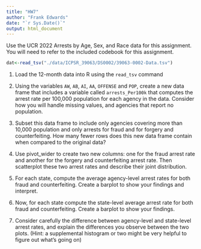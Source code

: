 ```yaml
---
title: "HW7"
author: "Frank Edwards"
date: "`r Sys.Date()`"
output: html_document
---
```


Use the UCR 2022 Arrests by Age, Sex, and Race data for this assignment. You will need to refer to the included codebook for this assignment. 

```r
dat<-read_tsv("./data/ICPSR_39063/DS0002/39063-0002-Data.tsv")
```

1. Load the 12-month data into R using the `read_tsv` command

2. Using the variables `AW`, `AB`, `AI`, `AA`, `OFFENSE` and `POP`, create a new data frame that includes a variable called `arrests_Per100k` that computes the arrest rate per 100,000 population for each agency in the data. Consider how you will handle missing values, and agencies that report no population.

3. Subset this data frame to include only agencies covering more than 10,000 population and only arrests for fraud and for forgery and counterfeiting. How many fewer rows does this new data frame contain when compared to the original data?

4. Use pivot_wider to create two new columns: one for the fraud arrest rate and another for the forgery and counterfeiting arrest rate. Then scatterplot these two arrest rates and describe their joint distribution.

5. For each state, compute the average agency-level arrest rates for both fraud and counterfeiting. Create a barplot to show your findings and interpret. 

6. Now, for each state compute the state-level average arrest rate for both fraud and counterfeiting. Create a barplot to show your findings. 

7. Consider carefully the difference between agency-level and state-level arrest rates, and explain the differences you observe between the two plots. (Hint: a supplemental histogram or two might be very helpful to figure out what's going on)
